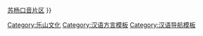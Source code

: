 {{Navbox
|name  = 乐山方言
|title = <span style="color: red;">[[乐山方言]]</span>
|list1 = [[城区口音片区]]{{•}} [[苏杨口音片区]] 
}}
<noinclude>
[[Category:乐山文化]]
[[Category:汉语方言模板]]
[[Category:汉语导航模板]]
</noinclude>